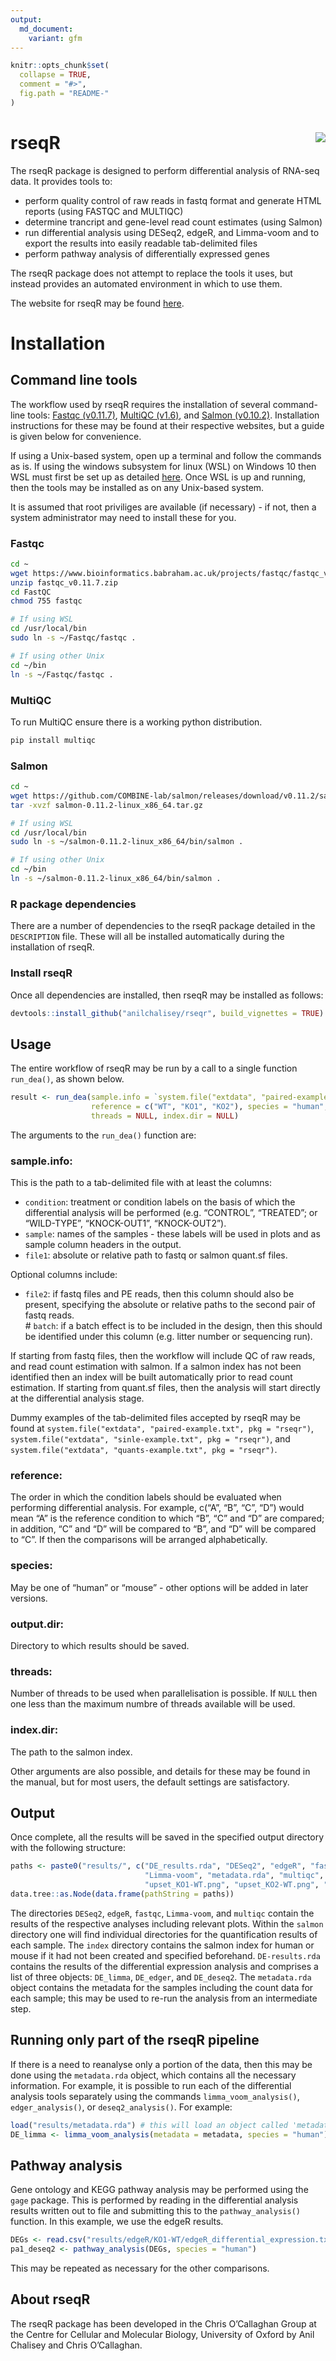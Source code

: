 ```yaml
---
output:
  md_document:
    variant: gfm
---
```


```r
knitr::opts_chunk$set(
  collapse = TRUE,
  comment = "#>",
  fig.path = "README-"
)
```

# rseqR <img src="man/figures/logo.png" align="right" />

The rseqR package is designed to perform differential analysis of RNA-seq data.  It provides tools to:

* perform quality control of raw reads in fastq format and generate HTML reports (using FASTQC and MULTIQC)
* determine trancript and gene-level read count estimates (using Salmon)
* run differential analysis using DESeq2, edgeR, and Limma-voom and to export the results into easily readable tab-delimited files
* perform pathway analysis of differentially expressed genes

The rseqR package does not attempt to replace the tools it uses, but instead provides an automated environment in which to use them.

The website for rseqR may be found [here](https://anilchalisey.github.io/rseqR/).

# Installation

## Command line tools
The workflow used by rseqR requires the installation of several command-line tools: [Fastqc (v0.11.7)](https://www.bioinformatics.babraham.ac.uk/projects/fastqc/Fastqc]), [MultiQC (v1.6)](http://multiqc.info/), and [Salmon (v0.10.2)](https://combine-lab.github.io/salmon/).  Installation instructions for these may be found at their respective websites, but a guide is given below for convenience.

If using a Unix-based system, open up a terminal and follow the commands as is.  If using the windows subsystem for linux (WSL) on Windows 10 then WSL must first be set up as detailed [here](https://docs.microsoft.com/en-us/windows/wsl/install-win10).  Once WSL is up and running, then the tools may be installed as on any Unix-based system.

It is assumed that root priviliges are available (if necessary) - if not, then a system administrator may need to install these for you.

### Fastqc
```bash
cd ~
wget https://www.bioinformatics.babraham.ac.uk/projects/fastqc/fastqc_v0.11.7.zip
unzip fastqc_v0.11.7.zip
cd FastQC
chmod 755 fastqc

# If using WSL
cd /usr/local/bin
sudo ln -s ~/Fastqc/fastqc .

# If using other Unix
cd ~/bin
ln -s ~/Fastqc/fastqc .
```

### MultiQC
To run MultiQC ensure there is a working python distribution.

```bash
pip install multiqc
```


### Salmon
```bash
cd ~
wget https://github.com/COMBINE-lab/salmon/releases/download/v0.11.2/salmon-0.11.2-linux_x86_64.tar.gz
tar -xvzf salmon-0.11.2-linux_x86_64.tar.gz

# If using WSL
cd /usr/local/bin 
sudo ln -s ~/salmon-0.11.2-linux_x86_64/bin/salmon .

# If using other Unix
cd ~/bin
ln -s ~/salmon-0.11.2-linux_x86_64/bin/salmon .
```

### R package dependencies
There are a number of dependencies to the rseqR package detailed in the `DESCRIPTION` file.  These will all be installed automatically during the installation of rseqR.

### Install rseqR
Once all dependencies are installed, then rseqR may be installed as follows:

```r
devtools::install_github("anilchalisey/rseqr", build_vignettes = TRUE)
```


## Usage

The entire workflow of rseqR may be run by a call to a single function `run_dea()`, as shown below.

```r
result <- run_dea(sample.info = `system.file("extdata", "paired-example.txt", pkg = "rseqr")`,
                  reference = c("WT", "KO1", "KO2"), species = "human", output.dir = "results-dea",
                  threads = NULL, index.dir = NULL)
```

The arguments to the `run_dea()` function are:

### sample.info: 

This is the path to a tab-delimited file with at least the columns:

* `condition`: treatment or condition labels on the basis of which the differential analysis will be performed (e.g. "CONTROL", "TREATED"; or "WILD-TYPE", "KNOCK-OUT1", "KNOCK-OUT2").
* `sample`: names of the samples - these labels will be used in plots and as sample column headers in the output.
* `file1`: absolute or relative path to fastq or salmon quant.sf files.  

Optional columns include:

* `file2`: if fastq files and PE reads, then this column should also be present, specifying the absolute or relative paths to the second pair of fastq reads.  
# `batch`: if a batch effect is to be included in the design, then this should be identified under this column (e.g. litter number or sequencing run).

If starting from fastq files, then the workflow will include QC of raw reads, and read count estimation with salmon.  If a salmon index has not been identified then an index will be built automatically prior to read count estimation.  If starting from quant.sf files, then the analysis will start directly at the differential analysis stage.

Dummy examples of the tab-delimited files accepted by rseqR may be found at `system.file("extdata", "paired-example.txt", pkg = "rseqr")`, `system.file("extdata", "sinle-example.txt", pkg = "rseqr")`, and `system.file("extdata", "quants-example.txt", pkg = "rseqr")`.

### reference:

The order in which the condition labels should be evaluated when performing differential analysis. For example, c("A", "B", "C", "D") would mean "A" is the reference condition to which "B", "C" and "D" are compared; in addition, "C" and "D" will be compared to "B", and "D" will be compared to "C". If \code{NULL} then the comparisons will be arranged alphabetically.

### species:

May be one of "human" or "mouse" - other options will be added in later versions.

### output.dir:

Directory to which results should be saved.

### threads:

Number of threads to be used when parallelisation is possible.  If `NULL` then one less than the maximum numbre of threads available will be used.

### index.dir:

The path to the salmon index.

Other arguments are also possible, and details for these may be found in the manual, but for most users, the default settings are satisfactory.

## Output

Once complete, all the results will be saved in the specified output directory with the following structure:

```r
paths <- paste0("results/", c("DE_results.rda", "DESeq2", "edgeR", "fastqc", "index", 
                              "Limma-voom", "metadata.rda", "multiqc", "salmon", 
                              "upset_KO1-WT.png", "upset_KO2-WT.png", "upset_KO2-KO1.png"))
data.tree::as.Node(data.frame(pathString = paths))
```

The directories `DESeq2`, `edgeR`, `fastqc`, `Limma-voom`, and `multiqc` contain the results of the respective analyses including relevant plots. Within the `salmon` directory one will find individual directories for the quantification results of each sample.  The `index` directory contains the salmon index for human or mouse if it had not been created and specified beforehand. `DE-results.rda` contains the results of the differential expression analysis and comprises a list of three objects: `DE_limma`, `DE_edger`, and `DE_deseq2`.  The `metadata.rda` object contains the metadata for the samples including the count data for each sample; this may be used to re-run the analysis from an intermediate step.

## Running only part of the rseqR pipeline

If there is a need to reanalyse only a portion of the data, then this may be done using the `metadata.rda` object, which contains all the necessary information.  For example, it is possible to run each of the differential analysis tools separately using the commands `limma_voom_analysis()`, `edger_analysis()`, or `deseq2_analysis()`. For example:

```r
load("results/metadata.rda") # this will load an object called 'metadata' into the environment
DE_limma <- limma_voom_analysis(metadata = metadata, species = "human")
```

## Pathway analysis

Gene ontology and KEGG pathway analysis may be performed using the `gage` package.  This is performed by reading in the differential analysis results written out to file and submitting this to the `pathway_analysis()` function. In this example, we use the edgeR results.

```r
DEGs <- read.csv("results/edgeR/KO1-WT/edgeR_differential_expression.txt")
pa1_deseq2 <- pathway_analysis(DEGs, species = "human")
```

This may be repeated as necessary for the other comparisons.

## About rseqR

The rseqR package has been developed in the Chris O'Callaghan Group at the Centre for Cellular and Molecular Biology, University of Oxford by Anil Chalisey and Chris O'Callaghan.

